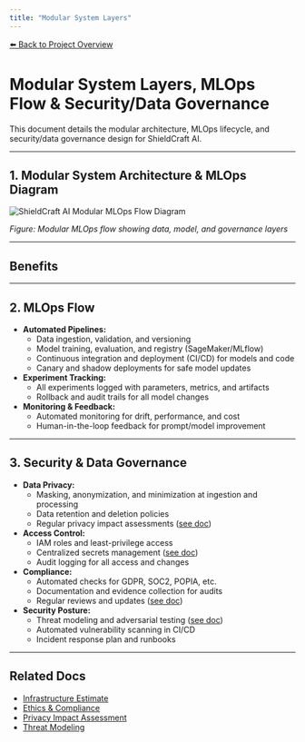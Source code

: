 ```yaml
---
title: "Modular System Layers"
---
```


[⬅️ Back to Project Overview](/)

# Modular System Layers, MLOps Flow & Security/Data Governance

This document details the modular architecture, MLOps lifecycle, and security/data governance design for ShieldCraft AI.

---

## 1. Modular System Architecture & MLOps Diagram

![ShieldCraft AI Modular MLOps Flow Diagram](../_assets/mlops_flow.svg)

*Figure: Modular MLOps flow showing data, model, and governance layers*

---

## Benefits

---

## 2. MLOps Flow
- **Automated Pipelines:**
  - Data ingestion, validation, and versioning
  - Model training, evaluation, and registry (SageMaker/MLflow)
  - Continuous integration and deployment (CI/CD) for models and code
  - Canary and shadow deployments for safe model updates
- **Experiment Tracking:**
  - All experiments logged with parameters, metrics, and artifacts
  - Rollback and audit trails for all model changes
- **Monitoring & Feedback:**
  - Automated monitoring for drift, performance, and cost
  - Human-in-the-loop feedback for prompt/model improvement

---

## 3. Security & Data Governance
- **Data Privacy:**
  - Masking, anonymization, and minimization at ingestion and processing
  - Data retention and deletion policies
  - Regular privacy impact assessments ([see doc](/privacy_impact_assessment))
- **Access Control:**
  - IAM roles and least-privilege access
  - Centralized secrets management ([see doc](/security/aws-secrets-management))
  - Audit logging for all access and changes
- **Compliance:**
  - Automated checks for GDPR, SOC2, POPIA, etc.
  - Documentation and evidence collection for audits
  - Regular reviews and updates ([see doc](/ethics_compliance))
- **Security Posture:**
  - Threat modeling and adversarial testing ([see doc](/threat_modeling))
  - Automated vulnerability scanning in CI/CD
  - Incident response plan and runbooks

---

## Related Docs
- [Infrastructure Estimate](/infra_estimate)
- [Ethics & Compliance](/ethics_compliance)
- [Privacy Impact Assessment](/privacy_impact_assessment)
- [Threat Modeling](/threat_modeling)
